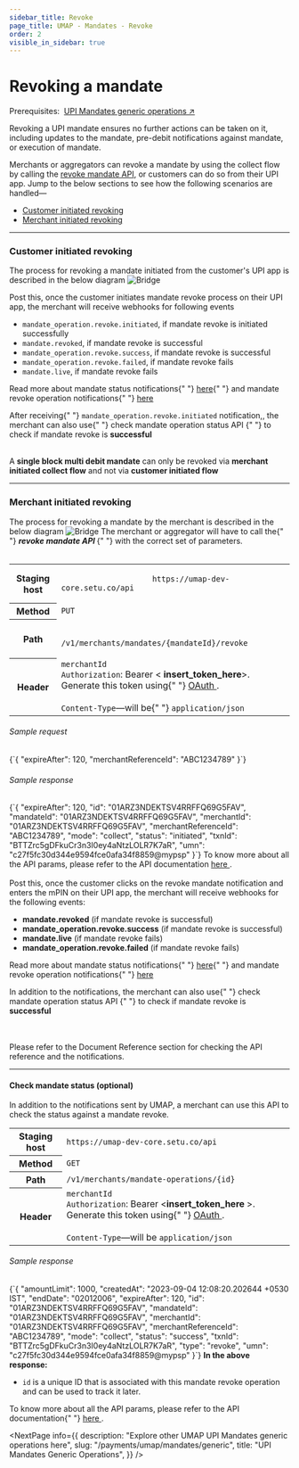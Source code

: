 ```yaml
---
sidebar_title: Revoke
page_title: UMAP - Mandates - Revoke
order: 2
visible_in_sidebar: true
---
```


# Revoking a mandate

<Card padding="nano" shape="rounded" marginBottom="micro" marginTop="micro">
    <Text weight="600">
        Prerequisites:&nbsp;
        <a href="/payments/umap/mandates/generic" target="_blank">UPI Mandates generic operations ↗</a>
    </Text>
</Card>

Revoking a UPI mandate ensures no further actions can be taken on it, including updates to the mandate, pre-debit notifications against mandate, or execution of mandate.

Merchants or aggregators can revoke a mandate by using the collect flow by calling the <a href="" target="_blank">revoke mandate API</a>, or customers can do so from their UPI app. Jump to the below sections to see how the following scenarios are handled—
- <a href="#customer-initiated-revoking">Customer initiated revoking</a>
- <a href="#merchant-initiated-revoking">Merchant initiated revoking</a>

<hr class="primary" />

### Customer initiated revoking
The process for revoking a mandate initiated from the
customer's UPI app is described in the below diagram
<img
    src="https://storage.googleapis.com/strapi-assets/latest/update-mandate-customer-revoke/update-mandate-customer-revoke.png"
    alt="Bridge"
/>

Post this, once the customer initiates mandate revoke
process on their UPI app, the merchant will receive
webhooks for following events

- <Text><code>mandate_operation.revoke.initiated</code>,&nbsp;if mandate revoke is initiated successfully</Text>
- <Text><code>mandate.revoked</code>,&nbsp;if mandate revoke is successful</Text>
- <Text><code>mandate_operation.revoke.success</code>,&nbsp;if mandate revoke is successful</Text>
- <Text><code>mandate_operation.revoke.failed</code>,&nbsp;if mandate revoke fails</Text>
- <Text><code>mandate.live</code>,&nbsp;if mandate revoke fails</Text>

<p>
    Read more about mandate status notifications{" "}
    <a href="/payments/umap/notifications/mandates">here</a>{" "}
    and mandate revoke operation notifications{" "}
    <a href="/payments/umap/notifications/mandates/revoke">
        here
    </a>
</p>

<p>
    After receiving{" "}
    <code>mandate_operation.revoke.initiated</code> notification,,
    the merchant can also use{" "}
    <Link href="/payments/umap/mandates/generic/revoke#check-mandate-operation-status">
        check mandate operation status API
    </Link>{" "}
    to check if mandate revoke is <b>successful</b>
</p> 
<br/>

<Callout type="tip">
    A <b>single block multi debit mandate</b> can only
    be revoked via <b>merchant initiated collect flow</b> and not via <b>customer initiated flow</b>
</Callout>

<hr class="primary" />

### Merchant initiated revoking
The process for revoking a mandate by the merchant is
described in the below diagram
<img
    src="https://storage.googleapis.com/strapi-assets/latest/update-mandate-merchant-revoke/update-mandate-merchant-revoke.png"
    alt="Bridge"
/>
The merchant or aggregator will have to call the{" "}
<b>
    <i>revoke mandate API</i>
</b>{" "}
with the correct set of parameters. <br></br>
<table>
    <tbody>
        <tr>
            <th>Staging host</th>
            <td>
                <code>
                    https://umap-dev-core.setu.co/api
                </code>
            </td>
        </tr>
        <tr>
            <th>Method</th>
            <td>
                <code>PUT</code>
            </td>
        </tr>
        <tr>
            <th>Path</th>
            <td>
                <code>
                    /v1/merchants/mandates/&#123;mandateId&#125;/revoke
                </code>
            </td>
        </tr>
        <tr>
            <th>Header</th>
            <td>
                <code>merchantId</code>
                <br />
                <code>Authorization</code>: Bearer &lt;
                <b>insert_token_here</b>&gt;. Generate this
                token using{" "}
                <a
                    href="/payments/umap/api-integration"
                    target="_blank"
                >
                    OAuth
                </a>
                .<br />
                <br />
                <code>Content-Type</code>—will be{" "}
                <code>application/json</code>
            </td>
        </tr>
    </tbody>
</table>
<h6>Sample request</h6>
<CodeBlockWithCopy language="json">
    {`{
"expireAfter": 120,
"merchantReferenceId": "ABC1234789"
}`}
</CodeBlockWithCopy>
<h6>Sample response</h6>
<CodeBlockWithCopy language="json">
    {`{
"expireAfter": 120,
"id": "01ARZ3NDEKTSV4RRFFQ69G5FAV",
"mandateId": "01ARZ3NDEKTSV4RRFFQ69G5FAV",
"merchantId": "01ARZ3NDEKTSV4RRFFQ69G5FAV",
"merchantReferenceId": "ABC1234789",
"mode": "collect",
"status": "initiated",
"txnId": "BTTZrc5gDFkuCr3n3I0ey4aNtzLOLR7K7aR",
"umn": "c27f5fc30d344e9594fce0afa34f8859@mypsp"
}`}
</CodeBlockWithCopy>
To know more about all the API params, please refer to the API
documentation <a
    href="/payments/umap/api-reference#/category~mandates/operation~mandates#revoke"
    target="_blank"
>
    here
</a>.<br/> <br/>
Post this, once the customer clicks on the revoke mandate
notification and enters the mPIN on their UPI app, the
merchant will receive webhooks for the following events:
<ul>
    <li>
        <b>mandate.revoked</b> (if mandate revoke is
        successful)
    </li>
    <li>
        <b>mandate_operation.revoke.success</b> (if mandate
        revoke is successful)
    </li>
    <li>
        <b>mandate.live</b> (if mandate revoke fails)
    </li>
    <li>
        <b>mandate_operation.revoke.failed</b> (if mandate
        revoke fails)
    </li>
</ul>
<p>
    Read more about mandate status notifications{" "}
    <a href="/payments/umap/notifications/mandates">here</a>{" "}
    and mandate revoke operation notifications{" "}
    <a href="/payments/umap/notifications/mandates/revoke">
        here
    </a>
</p>
<p>
    In addition to the notifications, the merchant can also
    use{" "}
    <Link href="/payments/umap/mandates/generic/revoke#check-mandate-operation-status">
        check mandate operation status API
    </Link>{" "}
    to check if mandate revoke is <b>successful</b>
</p> <br></br>
Please refer to the Document Reference section for checking the
API reference and the notifications.

<hr class="primary" />

#### Check mandate status (optional)

In addition to the notifications sent by UMAP, a merchant can use this API to check the status against a mandate revoke.

<table>
    <tbody>
        <tr>
            <th>Staging host</th>
            <td>
                <code>https://umap-dev-core.setu.co/api</code>
            </td>
        </tr>
        <tr>
            <th>Method</th>
            <td>
                <code>GET</code>
            </td>
        </tr>
        <tr>
            <th>Path</th>
            <td>
                <code>/v1/merchants/mandate-operations/&#123;id&#125;</code>
            </td>
        </tr>
        <tr>
            <th>Header</th>
            <td>
                <code>merchantId</code>
                <br />
                <code>Authorization</code>: Bearer &lt;<b>insert_token_here</b>
                &gt;. Generate this token using{" "}
                <a href="/payments/umap/api-integration" target="_blank">
                    OAuth
                </a>
                .<br />
                <br />
                <code>Content-Type</code>—will be <code>application/json</code>
            </td>
        </tr>
    </tbody>
</table>

<h6>Sample response</h6>
<CodeBlockWithCopy language="json">
    {`{
  "amountLimit": 1000,
  "createdAt": "2023-09-04 12:08:20.202644 +0530 IST",
  "endDate": "02012006",
  "expireAfter": 120,
  "id": "01ARZ3NDEKTSV4RRFFQ69G5FAV",
  "mandateId": "01ARZ3NDEKTSV4RRFFQ69G5FAV",
  "merchantId": "01ARZ3NDEKTSV4RRFFQ69G5FAV",
  "merchantReferenceId": "ABC1234789",
  "mode": "collect",
  "status": "success",
  "txnId": "BTTZrc5gDFkuCr3n3I0ey4aNtzLOLR7K7aR",
  "type": "revoke",
  "umn": "c27f5fc30d344e9594fce0afa34f8859@mypsp"
}`}
</CodeBlockWithCopy>
<b>In the above response:</b>
<ul>
    <li>
        <code>id</code> is a unique ID that is associated with this mandate
        revoke operation and can be used to track it later.
    </li>
</ul>

<p>
    To know more about all the API params, please refer to the API documentation{" "}
    <a
        href="/payments/umap/api-reference#/category~mandates/operation~mandates#fetchMandateOperationById"
        target="_blank"
    >
        here
    </a>
    .
</p>

<NextPage
    info={{
        description: "Explore other UMAP UPI Mandates generic operations here",
        slug: "/payments/umap/mandates/generic",
        title: "UPI Mandates Generic Operations",
    }}
/>
